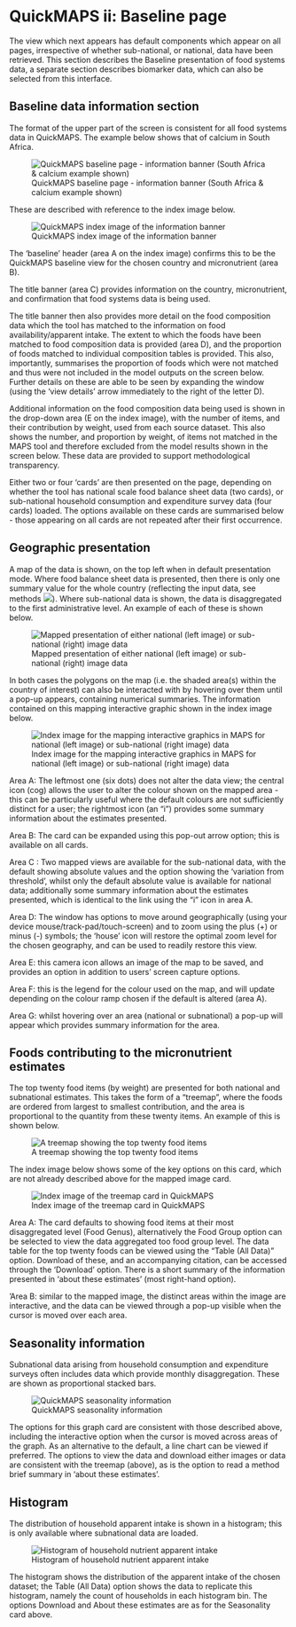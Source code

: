 # QuickMAPS ii: Baseline page

The view which next appears has default components which appear on all pages, irrespective of whether sub-national, or national, data have been retrieved. This section describes the Baseline presentation of food systems data, a separate section describes biomarker data, which can also be selected from this interface.

## Baseline data information section

The format of the upper part of the screen is consistent for all food systems data in QuickMAPS. The example below shows that of calcium in South Africa.

![QuickMAPS baseline page - information banner (South Africa & calcium example shown)](images/QuickMAPS_baseline_topbanner.png){fig-alt="QuickMAPS baseline page - information banner"}

These are described with reference to the index image below.

![QuickMAPS index image of the information banner](images/QuickMAPS_baseline_topbanner_index.png){fig-alt="QuickMAPS index image of the information banner"}

The 'baseline' header (area A on the index image) confirms this to be the QuickMAPS baseline view for the chosen country and micronutrient (area B).

The title banner (area C) provides information on the country, micronutrient, and confirmation that food systems data is being used.

The title banner then also provides more detail on the food composition data which the tool has matched to the information on food availability/apparent intake. The extent to which the foods have been matched to food composition data is provided (area D), and the proportion of foods matched to individual composition tables is provided. This also, importantly, summarises the proportion of foods which were not matched and thus were not included in the model outputs on the screen below. Further details on these are able to be seen by expanding the window (using the 'view details' arrow immediately to the right of the letter D).

Additional information on the food composition data being used is shown in the drop-down area (E on the index image), with the number of items, and their contribution by weight, used from each source dataset. This also shows the number, and proportion by weight, of items not matched in the MAPS tool and therefore excluded from the model results shown in the screen below. These data are provided to support methodological transparency.

Either two or four 'cards' are then presented on the page, depending on whether the tool has national scale food balance sheet data (two cards), or sub-national household consumption and expenditure survey data (four cards) loaded. The options available on these cards are summarised below - those appearing on all cards are not repeated after their first occurrence.

## Geographic presentation

A map of the data is shown, on the top left when in default presentation mode. Where food balance sheet data is presented, then there is only one summary value for the whole country (reflecting the input data, see methods ![](images/WiP_purplespanner.svg)). Where sub-national data is shown, the data is disaggregated to the first administrative level. An example of each of these is shown below.

![Mapped presentation of either national (left image) or sub-national (right) image data](images/QuickMAPS_FBS_HCES_maps.png){fig-alt="Mapped presentation of either national (left image) or sub-national (right) image data"}

In both cases the polygons on the map (i.e. the shaded area(s) within the country of interest) can also be interacted with by hovering over them until a pop-up appears, containing numerical summaries. The information contained on this mapping interactive graphic shown in the index image below.

![Index image for the mapping interactive graphics in MAPS for national (left image) or sub-national (right image) data](images/QuickMAPS_FBS_HCES_maps_BW.png){fig-alt="Index image for the mapping interactive graphics in MAPS for national (left image) or sub-national (right image) data"}

Area A: The leftmost one (six dots) does not alter the data view; the central icon (cog) allows the user to alter the colour shown on the mapped area - this can be particularly useful where the default colours are not sufficiently distinct for a user; the rightmost icon (an "i") provides some summary information about the estimates presented.

Area B: The card can be expanded using this pop-out arrow option; this is available on all cards.

Area C : Two mapped views are available for the sub-national data, with the default showing absolute values and the option showing the 'variation from threshold', whilst only the default absolute value is available for national data; additionally some summary information about the estimates presented, which is identical to the link using the "i" icon in area A.

Area D: The window has options to move around geographically (using your device mouse/track-pad/touch-screen) and to zoom using the plus (+) or minus (-) symbols; the 'house' icon will restore the optimal zoom level for the chosen geography, and can be used to readily restore this view.

Area E: this camera icon allows an image of the map to be saved, and provides an option in addition to users' screen capture options.

Area F: this is the legend for the colour used on the map, and will update depending on the colour ramp chosen if the default is altered (area A).

Area G: whilst hovering over an area (national or subnational) a pop-up will appear which provides summary information for the area.

## Foods contributing to the micronutrient estimates

The top twenty food items (by weight) are presented for both national and subnational estimates. This takes the form of a "treemap", where the foods are ordered from largest to smallest contribution, and the area is proportional to the quantity from these twenty items. An example of this is shown below.

![A treemap showing the top twenty food items](images/QuickMAPS_treemap.png){fig-alt="A treemap showing the top twenty food items"}

The index image below shows some of the key options on this card, which are not already described above for the mapped image card.

![Index image of the treemap card in QuickMAPS](images/QuickMAPS_treemap_BW.png){fig-alt="Index image of the treemap card in QuickMAPS"}

Area A: The card defaults to showing food items at their most disaggregated level (Food Genus), alternatively the Food Group option can be selected to view the data aggregated too food group level. The data table for the top twenty foods can be viewed using the "Table (All Data)" option. Download of these, and an accompanying citation, can be accessed through the 'Download' option. There is a short summary of the information presented in 'about these estimates' (most right-hand option).

'Area B: similar to the mapped image, the distinct areas within the image are interactive, and the data can be viewed through a pop-up visible when the cursor is moved over each area.

## Seasonality information

Subnational data arising from household consumption and expenditure surveys often includes data which provide monthly disaggregation. These are shown as proportional stacked bars.

![QuickMAPS seasonality information](images/QuickMAPS_seasonality.png){fig-alt="QuickMAPS seasonality information"}

The options for this graph card are consistent with those described above, including the interactive option when the cursor is moved across areas of the graph. As an alternative to the default, a line chart can be viewed if preferred. The options to view the data and download either images or data are consistent with the treemap (above), as is the option to read a method brief summary in 'about these estimates'.

## Histogram

The distribution of household apparent intake is shown in a histogram; this is only available where subnational data are loaded.

![Histogram of household nutrient apparent intake](images/QuickMAPS_histogram.png){fig-alt="Histogram of household nutrient apparent intake"}

The histogram shows the distribution of the apparent intake of the chosen dataset; the Table (All Data) option shows the data to replicate this histogram, namely the count of households in each histogram bin. The options Download and About these estimates are as for the Seasonality card above.
